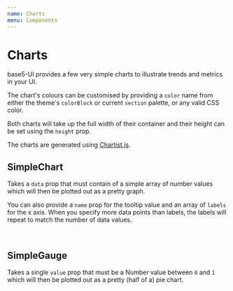 ```yaml
---
name: Charts
menu: Components
---
```



# Charts

base5-UI provides a few very simple charts to illustrate trends and metrics in your UI.

The chart's colours can be customised by providing a `color` name from either the theme's `colorBlock` or current `section` palette, or any valid CSS color.

Both charts will take up the full width of their container and their height can be set using the `height` prop.

The charts are generated using [Chartist.js](http://gionkunz.github.io/chartist-js).

## SimpleChart

Takes a `data` prop that must contain of a simple array of number values which will then be plotted out as a pretty graph.

You can also provide a `name` prop for the tooltip value and an array of `labels` for the x axis. When you specify more data points than labels, the labels will repeat to match the number of data values.

<Playground>
	<SimpleChart data={[5, 3, 4, 2, 5, 2, 1]} height={125} color="links" />
	<br />
	<SimpleChart
		name="Opens"
		data={[2, 1, 9, 6, 6, 3, 7, 3, 6, 7, 8, 10]}
		labels={['Mon', 'Tue', 'Wed']}
		height={125}
		color="highlight"
	/>
</Playground>

## SimpleGauge

Takes a single `value` prop that must be a Number value between `0` and `1` which will then be plotted out as a pretty (half of a) pie chart.

<Playground>
	<SimpleGauge value={0.3} height={125} />
	<br />
	<SimpleGauge value={0.8} height={80} color="positive" />
</Playground>

